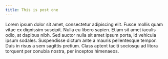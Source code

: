 ```yaml
---
title: This is post one
---
```


Lorem ipsum dolor sit amet, consectetur adipiscing elit. Fusce mollis quam vitae ex dignissim suscipit. Nulla eu libero sapien. Etiam sit amet iaculis odio, at dapibus nibh. Sed auctor nulla sit amet ipsum porta, id vehicula ipsum sodales. Suspendisse dictum ante a mauris pellentesque tempor. Duis in risus a sem sagittis pretium. Class aptent taciti sociosqu ad litora torquent per conubia nostra, per inceptos himenaeos.
